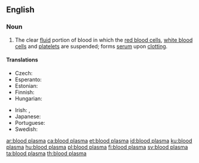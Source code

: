 ==English==
{{wikipedia}}

===Noun===
{{en-noun|-}}

# {{lb|en|hematology}} The clear [[fluid]] portion of blood in which the [[red blood cell]]s, [[white blood cell]]s and [[platelet]]s are suspended; forms [[serum]] upon [[clotting]].

====Translations====
{{trans-top|clear fluid portion of blood}}
* Czech: {{t|cs|krevní plazma|f}}
* Esperanto: {{t|eo|sangoplasmo}}
* Estonian: {{t|et|vereplasma}}
* Finnish: {{t+|fi|veriplasma}}
* Hungarian: {{t+|hu|vérplazma}}
{{trans-mid}}
* Irish: {{t|ga|plasma fola|m}}, {{t|ga|fuilphlasma|m}}
* Japanese: {{t|ja|血漿|tr=kesshō}}
* Portuguese: {{t|pt|plasma sanguíneo|m}}
* Swedish: {{t+|sv|blodplasma|c}}
{{trans-bottom}}

[[ar:blood plasma]]
[[ca:blood plasma]]
[[et:blood plasma]]
[[id:blood plasma]]
[[ku:blood plasma]]
[[hu:blood plasma]]
[[pl:blood plasma]]
[[fi:blood plasma]]
[[sv:blood plasma]]
[[ta:blood plasma]]
[[th:blood plasma]]